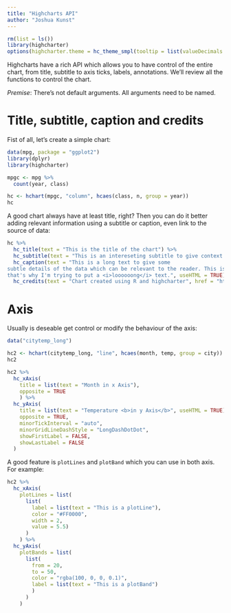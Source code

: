 ```yaml
---
title: "Highcharts API"
author: "Joshua Kunst"
---
```


<script>
$(document).ready(function(){ 
  el = $(".page-header > h1")
  icon = "cogs"
  text = el.text()
  text_new = "<span class=\"fa fa-" + icon  + "\"></span> " + text
  el.html(text_new) 
}) ;
</script>

```r
rm(list = ls())
library(highcharter)
options(highcharter.theme = hc_theme_smpl(tooltip = list(valueDecimals = 2)))
```

Highcharts have a rich API which allows you to have control of the entire chart, from title, subtitle to
axis ticks, labels, annotations. We'll review all the functions to control the chart.

*Premise*: There's not default arguments. All arguments need to be named.


# Title, subtitle, caption and credits

Fist of all, let's create a simple chart:

```r
data(mpg, package = "ggplot2")
library(dplyr)
library(highcharter)

mpgc <- mpg %>% 
  count(year, class)

hc <- hchart(mpgc, "column", hcaes(class, n, group = year))
hc
```

A good chart always have at least title, right? Then you can do it better adding relevant information
using a subtitle or caption, even link to the source of data:

```r
hc %>% 
  hc_title(text = "This is the title of the chart") %>% 
  hc_subtitle(text = "This is an intereseting subtitle to give context for the chart or some interesting fact") %>% 
  hc_caption(text = "This is a long text to give some 
subtle details of the data which can be relevant to the reader. This is usually a long text
that's why I'm trying to put a <i>loooooong</i> text.", useHTML = TRUE) %>% 
  hc_credits(text = "Chart created using R and highcharter", href = "http://jkunst.com/highcharter", enabled = TRUE)
```

# Axis

Usually is deseable get control or modify the behaviour of the axis:

```r
data("citytemp_long")

hc2 <- hchart(citytemp_long, "line", hcaes(month, temp, group = city))
hc2
```

```r
hc2 %>% 
  hc_xAxis(
    title = list(text = "Month in x Axis"),
    opposite = TRUE
    ) %>% 
  hc_yAxis(
    title = list(text = "Temperature <b>in y Axis</b>", useHTML = TRUE),
    opposite = TRUE,
    minorTickInterval = "auto",
    minorGridLineDashStyle = "LongDashDotDot",
    showFirstLabel = FALSE,
    showLastLabel = FALSE
  )
```

A good feature is `plotLines` and `plotBand` which you can use in both axis. For example:

```r
hc2 %>% 
  hc_xAxis(
    plotLines = list(
      list(
        label = list(text = "This is a plotLine"),
        color = "#FF0000",
        width = 2,
        value = 5.5)
      )
    ) %>% 
  hc_yAxis(
    plotBands = list(
      list(
        from = 20,
        to = 50,
        color = "rgba(100, 0, 0, 0.1)",
        label = list(text = "This is a plotBand")
        )
      )
    ) 
```

       


